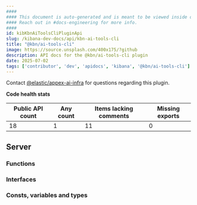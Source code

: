 ```yaml
---
####
#### This document is auto-generated and is meant to be viewed inside our experimental, new docs system.
#### Reach out in #docs-engineering for more info.
####
id: kibKbnAiToolsCliPluginApi
slug: /kibana-dev-docs/api/kbn-ai-tools-cli
title: "@kbn/ai-tools-cli"
image: https://source.unsplash.com/400x175/?github
description: API docs for the @kbn/ai-tools-cli plugin
date: 2025-07-02
tags: ['contributor', 'dev', 'apidocs', 'kibana', '@kbn/ai-tools-cli']
---
```




Contact [@elastic/appex-ai-infra](https://github.com/orgs/elastic/teams/appex-ai-infra) for questions regarding this plugin.

**Code health stats**

| Public API count  | Any count | Items lacking comments | Missing exports |
|-------------------|-----------|------------------------|-----------------|
| 18 | 1 | 11 | 0 |

## Server

### Functions
<DocDefinitionList data={kbnAiToolsCliObj.server.functions}/>

### Interfaces
<DocDefinitionList data={kbnAiToolsCliObj.server.interfaces}/>

### Consts, variables and types
<DocDefinitionList data={kbnAiToolsCliObj.server.misc}/>

